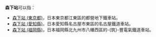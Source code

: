 {{NoteTA
|T=zh-hans:森下站;zh-hk:森下站;zh-tw:森下車站;
|1=zh-hans:森下站;zh-hk:森下站;zh-tw:森下車站;
}}
'''森下站'''可以指：
* [[森下站_(東京都)|森下站 (東京都)]]，日本東京都江東區的都營地下鐵車站。
* [[森下站_(愛知縣)|森下站 (愛知縣)]]，日本愛知縣名古屋市東區的名古屋鐵道車站。
* [[森下站_(福岡縣)|森下站 (福岡縣)]]，日本福岡縣北九州市八幡西區的-{筑}-豐電氣鐵道車站。
{{disambig|cat=三字車站名消歧義}}